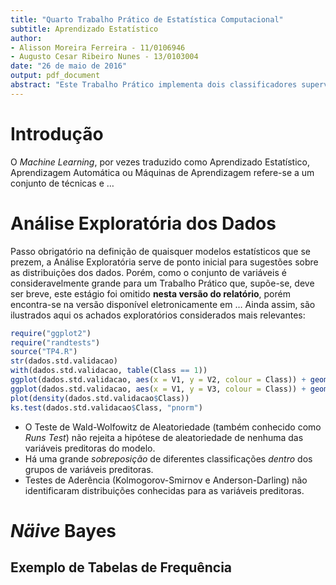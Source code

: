 ```yaml
---
title: "Quarto Trabalho Prático de Estatística Computacional"
subtitle: Aprendizado Estatístico
author:
- Alisson Moreira Ferreira - 11/0106946
- Augusto Cesar Ribeiro Nunes - 13/0103004
date: "26 de maio de 2016"
output: pdf_document
abstract: "Este Trabalho Prático implementa dois classificadores supervisionados: KNN (_K-Nearest Neighbors_) e Classificador Bayesiano, e um classificador não supervisionado: _K-Means_ na linguagem R e testa-os com os dados disponibilizados no arquivo heart.txt. Suas classificações foram avaliadas e ..."
---
```


# Introdução

O _Machine Learning_, por vezes traduzido como Aprendizado Estatístico, Aprendizagem Automática ou Máquinas de Aprendizagem refere-se a um conjunto de técnicas e ...


# Análise Exploratória dos Dados

Passo obrigatório na definição de quaisquer modelos estatísticos que se prezem, a Análise Exploratória serve de ponto inicial para sugestões sobre as distribuições dos dados. Porém, como o conjunto de variáveis é consideravelmente grande para um Trabalho Prático que, supõe-se, deve ser breve, este estágio foi omitido __nesta versão do relatório__, porém encontra-se na versão disponível eletronicamente em ... Ainda assim, são ilustrados aqui os achados exploratórios considerados mais relevantes:
```r
require("ggplot2")
require("randtests")
source("TP4.R")
str(dados.std.validacao)
with(dados.std.validacao, table(Class == 1))
ggplot(dados.std.validacao, aes(x = V1, y = V2, colour = Class)) + geom_point()
ggplot(dados.std.validacao, aes(x = V1, y = V3, colour = Class)) + geom_point()
plot(density(dados.std.validacao$Class))
ks.test(dados.std.validacao$Class, "pnorm")
```
* O Teste de Wald-Wolfowitz de Aleatoriedade (também conhecido como _Runs Test_) não rejeita a hipótese de aleatoriedade de nenhuma das variáveis preditoras do modelo.
* Há uma grande _sobreposição_ de diferentes classificações _dentro_ dos grupos de variáveis preditoras. 
* Testes de Aderência (Kolmogorov-Smirnov e Anderson-Darling) não identificaram distribuições conhecidas para as variáveis preditoras.



# _Näive_ Bayes



## Exemplo de Tabelas de Frequência

